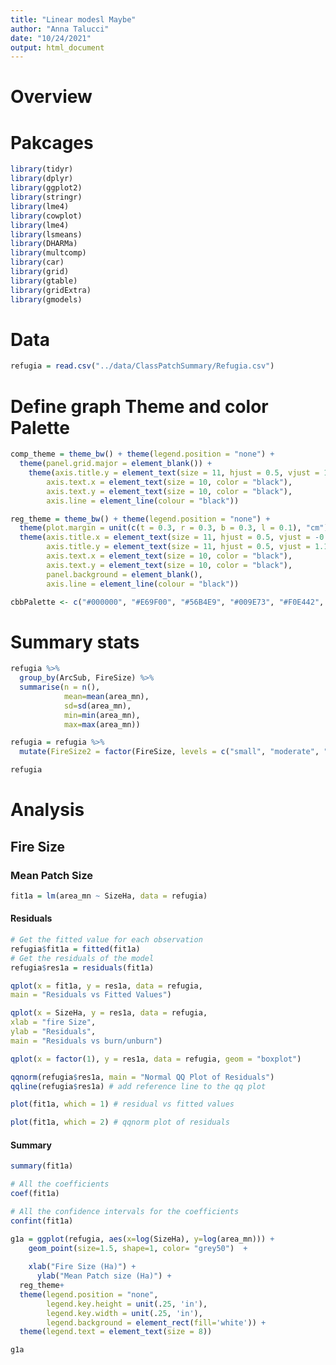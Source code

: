 ```yaml
---
title: "Linear modesl Maybe"
author: "Anna Talucci"
date: "10/24/2021"
output: html_document
---
```


# Overview


# Pakcages
```r
library(tidyr)
library(dplyr)
library(ggplot2)
library(stringr)
library(lme4)
library(cowplot)
library(lme4)
library(lsmeans)
library(DHARMa)
library(multcomp)
library(car)
library(grid)
library(gtable)
library(gridExtra)
library(gmodels)
```


# Data

```r
refugia = read.csv("../data/ClassPatchSummary/Refugia.csv") 
```


# Define graph Theme and color Palette 

```r
comp_theme = theme_bw() + theme(legend.position = "none") +  
  theme(panel.grid.major = element_blank()) +
    theme(axis.title.y = element_text(size = 11, hjust = 0.5, vjust = 1.1),
        axis.text.x = element_text(size = 10, color = "black"),
        axis.text.y = element_text(size = 10, color = "black"),
        axis.line = element_line(colour = "black"))
```
 
```r

reg_theme = theme_bw() + theme(legend.position = "none") +
  theme(plot.margin = unit(c(t = 0.3, r = 0.3, b = 0.3, l = 0.1), "cm")) +
  theme(axis.title.x = element_text(size = 11, hjust = 0.5, vjust = -0.1),
        axis.title.y = element_text(size = 11, hjust = 0.5, vjust = 1.1),
        axis.text.x = element_text(size = 10, color = "black"),
        axis.text.y = element_text(size = 10, color = "black"),
        panel.background = element_blank(), 
        axis.line = element_line(colour = "black"))

```

```r
cbbPalette <- c("#000000", "#E69F00", "#56B4E9", "#009E73", "#F0E442", "#0072B2", "#D55E00", "#CC79A7")
```

# Summary stats
```r
refugia %>% 
  group_by(ArcSub, FireSize) %>% 
  summarise(n = n(),
            mean=mean(area_mn), 
            sd=sd(area_mn), 
            min=min(area_mn), 
            max=max(area_mn))
```

```r
refugia = refugia %>%
  mutate(FireSize2 = factor(FireSize, levels = c("small", "moderate", "large")))
```

```r
refugia

```

# Analysis

## Fire Size
### Mean Patch Size
```r
fit1a = lm(area_mn ~ SizeHa, data = refugia)
```

#### Residuals
```r
# Get the fitted value for each observation
refugia$fit1a = fitted(fit1a)
# Get the residuals of the model
refugia$res1a = residuals(fit1a)
```

```r
qplot(x = fit1a, y = res1a, data = refugia,
main = "Residuals vs Fitted Values")
```

```r
qplot(x = SizeHa, y = res1a, data = refugia,
xlab = "fire Size",
ylab = "Residuals",
main = "Residuals vs burn/unburn")
```
```r
qplot(x = factor(1), y = res1a, data = refugia, geom = "boxplot")
```

```r
qqnorm(refugia$res1a, main = "Normal QQ Plot of Residuals")
qqline(refugia$res1a) # add reference line to the qq plot
```

```r
plot(fit1a, which = 1) # residual vs fitted values
```

```r
plot(fit1a, which = 2) # qqnorm plot of residuals
```

#### Summary
```r
summary(fit1a)
```


```r
# All the coefficients
coef(fit1a)
```

```r
# All the confidence intervals for the coefficients
confint(fit1a)
```

```r
g1a = ggplot(refugia, aes(x=log(SizeHa), y=log(area_mn))) + 
    geom_point(size=1.5, shape=1, color= "grey50")  +
  
    xlab("Fire Size (Ha)") +
      ylab("Mean Patch size (Ha)") +
  reg_theme+
  theme(legend.position = "none",
        legend.key.height = unit(.25, 'in'), 
        legend.key.width = unit(.25, 'in'),
        legend.background = element_rect(fill='white')) + 
  theme(legend.text = element_text(size = 8)) 

g1a
```
